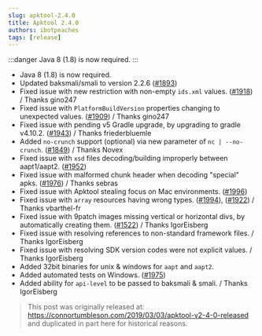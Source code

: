 ```yaml
---
slug: apktool-2.4.0
title: Apktool 2.4.0
authors: ibotpeaches
tags: [release]
---
```


:::danger
Java 8 (1.8) is now required.
:::

- Java 8 (1.8) is now required.
- Updated baksmali/smali to version 2.2.6 ([#1893](https://github.com/iBotPeaches/Apktool/issues/1893))
- Fixed issue with new restriction with non-empty `ids.xml` values. ([#1918](https://github.com/iBotPeaches/Apktool/issues/1918)) / Thanks gino247
- Fixed issue with `PlatformBuildVersion` properties changing to unexpected values. ([#1909](https://github.com/iBotPeaches/Apktool/issues/1909)) / Thanks gino247
- Fixed issue with pending v5 Gradle upgrade, by upgrading to gradle v4.10.2. ([#1943](https://github.com/iBotPeaches/Apktool/pull/1943)) / Thanks friederbluemle
- Added `no-crunch` support (optional) via new parameter of `nc | --no-crunch`. ([#1849](https://github.com/iBotPeaches/Apktool/pull/1849)) / Thanks Novex
- Fixed issue with `xsd` files decoding/building improperly between aapt1/aapt2. ([#1952](https://github.com/iBotPeaches/Apktool/issues/1952))
- Fixed issue with malformed chunk header when decoding "special" apks. ([#1976](https://github.com/iBotPeaches/Apktool/issues/1976)) / Thanks sebras
- Fixed issue with Apktool stealing focus on Mac environments. ([#1996](https://github.com/iBotPeaches/Apktool/issues/1996))
- Fixed issue with `array` resources having wrong types. ([#1994](https://github.com/iBotPeaches/Apktool/issues/1994)), ([#1922](https://github.com/iBotPeaches/Apktool/issues/1922)) / Thanks vbarthel-fr
- Fixed issue with 9patch images missing vertical or horizontal divs, by automatically creating them. ([#1522](https://github.com/iBotPeaches/Apktool/issues/1522)) / Thanks IgorEisberg
- Fixed issue with resolving references to non-standard framework files. / Thanks IgorEisberg
- Fixed issue with resolving SDK version codes were not explicit values. / Thanks IgorEisberg
- Added 32bit binaries for unix & windows for `aapt` and `aapt2`.
- Added automated tests on Windows. ([#1975](https://github.com/iBotPeaches/Apktool/issues/1975))
- Added ability for `api-level` to be passed to baksmali & smali. / Thanks IgorEisberg

> This post was originally released at: https://connortumbleson.com/2019/03/03/apktool-v2-4-0-released and duplicated in part here for historical reasons.
